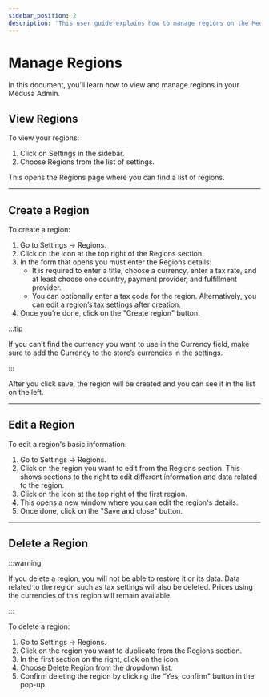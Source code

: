 ```yaml
---
sidebar_position: 2
description: 'This user guide explains how to manage regions on the Medusa admin. Learn how to create and edit regions.'
---
```



# Manage Regions

In this document, you’ll learn how to view and manage regions in your Medusa Admin.

## View Regions

To view your regions:

1. Click on Settings in the sidebar.
2. Choose Regions from the list of settings.

This opens the Regions page where you can find a list of regions.

---

## Create a Region

To create a region:

1. Go to Settings → Regions.
2. Click on the <UiIcon lightIcon="https://res.cloudinary.com/dza7lstvk/image/upload/v1667999131/Medusa%20Docs/UI%20Icons/1hL8NiW_lqmjcq.png" darkIcon="https://res.cloudinary.com/dza7lstvk/image/upload/v1667999150/Medusa%20Docs/UI%20Icons/8LtkPqW_jyqz5i.png" alt="plus" /> icon at the top right of the Regions section.
3. In the form that opens you must enter the Regions details:
    - It is required to enter a title, choose a currency, enter a tax rate, and at least choose one country, payment provider, and fulfillment provider.
    - You can optionally enter a tax code for the region. Alternatively, you can [edit a region’s tax settings](../taxes/manage.md#edit-a-regions-taxes) after creation.
4. Once you’re done, click on the "Create region" button.

:::tip

If you can’t find the currency you want to use in the Currency field, make sure to add the Currency to the store’s currencies in the settings.

:::

After you click save, the region will be created and you can see it in the list on the left.

---

## Edit a Region

To edit a region's basic information:

1. Go to Settings → Regions.
2. Click on the region you want to edit from the Regions section. This shows sections to the right to edit different information and data related to the region.
4. Click on the <UiIcon lightIcon="https://res.cloudinary.com/dza7lstvk/image/upload/v1667999308/Medusa%20Docs/UI%20Icons/1ordBC6_ssysel.png" darkIcon="https://res.cloudinary.com/dza7lstvk/image/upload/v1667999326/Medusa%20Docs/UI%20Icons/dSwWYBH_stzgoi.png" alt="three dots" /> icon at the top right of the first region.
5. This opens a new window where you can edit the region's details.
6. Once done, click on the "Save and close" button.

---

## Delete a Region

:::warning

If you delete a region, you will not be able to restore it or its data. Data related to the region such as tax settings will also be deleted. Prices using the currencies of this region will remain available.

:::

To delete a region:

1. Go to Settings → Regions.
2. Click on the region you want to duplicate from the Regions section.
3. In the first section on the right, click on the <UiIcon lightIcon="https://res.cloudinary.com/dza7lstvk/image/upload/v1667999308/Medusa%20Docs/UI%20Icons/1ordBC6_ssysel.png" darkIcon="https://res.cloudinary.com/dza7lstvk/image/upload/v1667999326/Medusa%20Docs/UI%20Icons/dSwWYBH_stzgoi.png" alt="three dots" /> icon.
4. Choose Delete Region from the dropdown list.
5. Confirm deleting the region by clicking the “Yes, confirm" button in the pop-up.